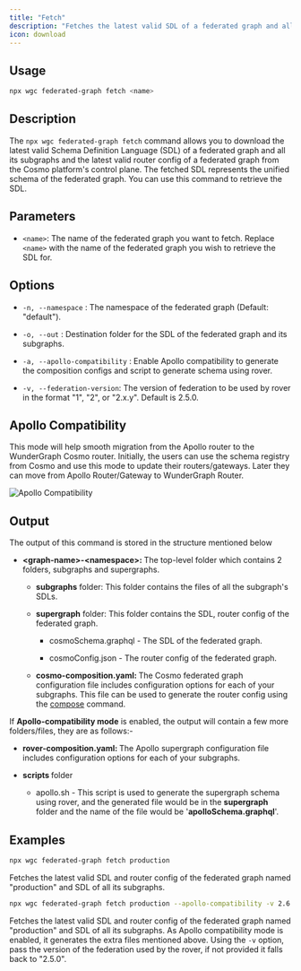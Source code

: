 ---
title: "Fetch"
description: "Fetches the latest valid SDL of a federated graph and all its subgraphs and the latest valid router config of a federated graph."
icon: download
---

## Usage

```bash
npx wgc federated-graph fetch <name>
```

## Description

The `npx wgc federated-graph fetch` command allows you to download the latest valid Schema Definition Language (SDL) of a federated graph and all its subgraphs and the latest valid router config of a federated graph from the Cosmo platform's control plane. The fetched SDL represents the unified schema of the federated graph. You can use this command to retrieve the SDL.

## Parameters

* `<name>`: The name of the federated graph you want to fetch. Replace `<name>` with the name of the federated graph you wish to retrieve the SDL for.

## Options

* `-n, --namespace` : The namespace of the federated graph (Default: "default").

* `-o, --out` : Destination folder for the SDL of the federated graph and its subgraphs.

* `-a, --apollo-compatibility` : Enable Apollo compatibility to generate the composition configs and script to generate schema using rover.

* `-v, --federation-version`: The version of federation to be used by rover in the format "1", "2", or "2.x.y". Default is 2.5.0.

## Apollo Compatibility

This mode will help smooth migration from the Apollo router to the WunderGraph Cosmo router. Initially, the users can use the schema registry from Cosmo and use this mode to update their routers/gateways. Later they can move from Apollo Router/Gateway to WunderGraph Router.

<Frame caption="Apollo Compatibility mode">
  <img src="/images/image-6.png" alt="Apollo Compatibility" />
</Frame>

## Output

The output of this command is stored in the structure mentioned below

* **\<graph-name>-\<namespace>:&#x20;**&#x54;he top-level folder which contains 2 folders, subgraphs and supergraphs.

  * **subgraphs** folder: This folder contains the files of all the subgraph's SDLs.

  * **supergraph** folder: This folder contains the SDL, router config of the federated graph.

    * cosmoSchema.graphql - The SDL of the federated graph.

    * cosmoConfig.json - The router config of the federated graph.

  * **cosmo-composition.yaml:&#x20;**&#x54;he Cosmo federated graph configuration file includes configuration options for each of your subgraphs. This file can be used to generate the router config using the [compose](/cli/router/compose) command.

If **Apollo-compatibility mode** is enabled, the output will contain a few more folders/files, they are as follows:-

* **rover-composition.yaml:&#x20;**&#x54;he Apollo supergraph configuration file includes configuration options for each of your subgraphs.

* **scripts&#x20;**&#x66;older

  * apollo.sh - This script is used to generate the supergraph schema using rover, and the generated file would be in the **supergraph** folder and the name of the file would be '**apolloSchema.graphql**'.

## Examples

```bash
npx wgc federated-graph fetch production
```

Fetches the latest valid SDL and router config of the federated graph named "production" and SDL of all its subgraphs.

```bash
npx wgc federated-graph fetch production --apollo-compatibility -v 2.6.1
```

Fetches the latest valid SDL and router config of the federated graph named "production" and SDL of all its subgraphs. As Apollo compatibility mode is enabled, it generates the extra files mentioned above. Using the `-v` option, pass the version of the federation used by the rover, if not provided it falls back to "2.5.0".

